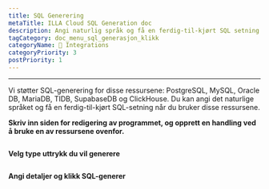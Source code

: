 ```yaml
---
title: SQL Generering
metaTitle: ILLA Cloud SQL Generation doc
description: Angi naturlig språk og få en ferdig-til-kjørt SQL setning
tagCategory: doc_menu_sql_generasjon_klikk
categoryName: 🔨 Integrations
categoryPriority: 3
postPriority: 1
---
```


* * *

<Heading hidden>SQL Generation</Heading>

Vi støtter SQL-generering for disse ressursene: PostgreSQL, MySQL, Oracle DB, MariaDB, TIDB, SupabaseDB og ClickHouse. Du kan angi det naturlige språket og få en ferdig-til-kjørt SQL-setning når du bruker disse ressursene. 

**Skriv inn siden for redigering av programmet, og opprett en handling ved å bruke en av ressursene ovenfor.** 

<img src='https://cdn.illacloud.com/official-website/img/docs/assemble/sql_generate.png' alt="" />

**Velg type uttrykk du vil generere**

<img src='https://cdn.illacloud.com/official-website/img/docs/assemble/sql_generate(1).gif' alt="" />

**Angi detaljer og klikk SQL-generer**

<img src='https://cdn.illacloud.com/official-website/img/docs/assemble/sql_generate(2).png' alt="" />
